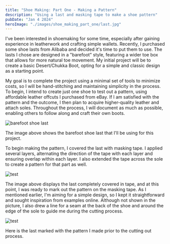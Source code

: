 ```yaml
---
title: "Shoe Making: Part One - Making a Pattern"
description: "Using a last and masking tape to make a shoe pattern"
pubDate: "Jan 4 2024"
heroImage: "./images/shoe_making_part_one/last.jpg"
---
```


I've been interested in shoemaking for some time, especially after gaining experience in leatherwork and crafting simple wallets.
Recently, I purchased some shoe lasts from Alibaba and decided it's time to put them to use.
The lasts I chose are designed in a "barefoot" style, featuring a wider toe box that allows for more natural toe movement.
My initial project will be to create a basic Desert/Chukka Boot, opting for a simple and classic design as a starting point.

My goal is to complete the project using a minimal set of tools to minimize costs, so I will be hand-stitching and maintaining simplicity in the process.
To begin, I intend to create just one shoe to test out a pattern, using affordable leather offcuts I purchased from eBay.
If I am satisfied with the pattern and the outcome, I then plan to acquire higher-quality leather and attach soles.
Throughout the process, I will document as much as possible, enabling others to follow along and craft their own boots.


<Image src={lastImage} format="webp" alt="barefoot shoe last" width={640} />

The image above shows the barefoot shoe last that I'll be using for this project.

To begin making the pattern, I covered the last with masking tape. I applied several layers, alternating the direction of the tape with each layer and ensuring overlap within each layer.
I also extended the tape across the sole to create a pattern for that part as well.

<Image src={tapedImage} format="webp" alt="test" width={640} />

The image above displays the last completely covered in tape, and at this point, I was ready to mark out the pattern on the masking tape.
As I mentioned earlier, I'm aiming for a simple design, so I kept it straightforward and sought inspiration from examples online.
Although not shown in the picture, I also drew a line for a seam at the back of the shoe and around the edge of the sole to guide me during the cutting process.

<Image src={markedImage} format="webp" alt="test" width={640} />

Here is the last marked with the pattern I made prior to the cutting out process.
